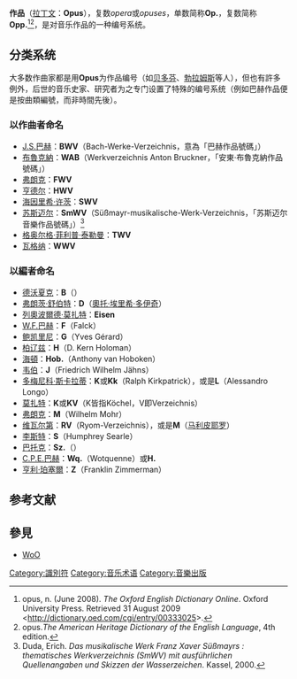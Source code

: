{{NoteTA
|G1=Music
}}
'''作品'''（[[拉丁文|拉丁文]]：'''Opus'''），复数''opera''或''opuses''，单数简称'''Op.'''，复数简称'''Opp.'''<ref>opus, n. (June 2008). ''The Oxford English Dictionary Online''. Oxford University Press. Retrieved 31 August 2009 <http://dictionary.oed.com/cgi/entry/00333025{{dead link|date=2018年2月 |bot=InternetArchiveBot |fix-attempted=yes }}>.</ref><ref>opus.''The American Heritage Dictionary of the English Language'', 4th edition.</ref>，是对音乐作品的一种编号系统。

== 分类系统 ==
大多数作曲家都是用'''Opus'''为作品编号（如[[贝多芬|贝多芬]]、[[勃拉姆斯|勃拉姆斯]]等人），但也有許多例外，后世的音乐史家、研究者为之专门设置了特殊的编号系统（例如巴赫作品便是按曲類編號，而非時間先後）。

=== 以作曲者命名 ===
{{div col|2}}
* [[J.S.巴赫|J.S.巴赫]]：'''BWV'''（Bach-Werke-Verzeichnis，意為「巴赫作品號碼」）
* [[安东·布鲁克纳|布魯克納]]：'''WAB'''（Werkverzeichnis Anton Bruckner，「安東·布魯克納作品號碼」）
* [[弗朗克|弗朗克]]：'''FWV'''
* [[亨德尔|亨德尔]]：'''HWV'''
* [[海因里希·许茨|海因里希·许茨]]：'''SWV'''
* [[弗朗兹·克萨韦尔·苏斯迈尔|苏斯迈尔]]：'''SmWV'''（Süßmayr-musikalische-Werk-Verzeichnis，「苏斯迈尔音樂作品號碼」）<ref>Duda, Erich. ''Das musikalische Werk Franz Xaver Süßmayrs : thematisches Werkverzeichnis (SmWV) mit ausführlichen Quellenangaben und Skizzen der Wasserzeichen''. Kassel, 2000.</ref>
* [[格奥尔格·菲利普·泰勒曼|格奥尔格·菲利普·泰勒曼]]：'''TWV'''
* [[瓦格纳|瓦格纳]]：'''WWV'''
{{div col end}}

=== 以編者命名 ===
{{div col|2}}
* [[德沃夏克|德沃夏克]]：'''B'''（{{tsl|cs|Jarmil Burghauser|賈米爾·布格豪瑟}}）
* [[弗朗茨·舒伯特|弗朗茨·舒伯特]]：'''D'''（[[奧托·埃里希·多伊奇|奧托·埃里希·多伊奇]]）
* [[列奧波爾德·莫扎特|列奧波爾德·莫扎特]]：'''Eisen'''
* [[W.F.巴赫|W.F.巴赫]]：'''F'''（Falck）
* [[路易吉·博凯里尼|鲍凯里尼]]：'''G'''（Yves Gérard）
* [[埃克托·柏辽兹|柏辽兹]]：'''H'''（D. Kern Holoman）
* [[约瑟夫·海顿|海頓]]：'''Hob.'''（Anthony van Hoboken）
* [[卡尔·马利亚·冯·韦伯|韦伯]]：'''J'''（Friedrich Wilhelm Jähns）
* [[多梅尼科·斯卡拉蒂|多梅尼科·斯卡拉蒂]]：'''K'''或'''Kk'''（Ralph Kirkpatrick），或是'''L'''（Alessandro Longo）
* [[莫扎特|莫扎特]]：'''K'''或'''KV'''（K皆指Köchel，V即Verzeichnis）
* [[弗朗克|弗朗克]]：'''M'''（Wilhelm Mohr）
* [[维瓦尔第|维瓦尔第]]：'''RV'''（Ryom-Verzeichnis），或是'''M'''（[[吉安·弗朗切斯科·马利皮耶罗|马利皮耶罗]]）
* [[李斯特·费伦茨|李斯特]]：'''S'''（Humphrey Searle）
* [[巴托克|巴托克]]：'''Sz.'''（{{tsl|hu|Szőllősy András}}）
* [[C.P.E.巴赫|C.P.E.巴赫]]：'''Wq.'''（Wotquenne）或'''H.'''
* [[亨利·珀塞爾|亨利·珀塞爾]]：'''Z'''（Franklin Zimmerman）
{{div col end}}

== 参考文献 ==
{{reflist}}

== 參見 ==
*[[WoO|WoO]]

{{music-stub}}

{{DEFAULTSORT:Opus Number}}
[[Category:識別符|Category:識別符]]
[[Category:音乐术语|Category:音乐术语]]
[[Category:音樂出版|Category:音樂出版]]